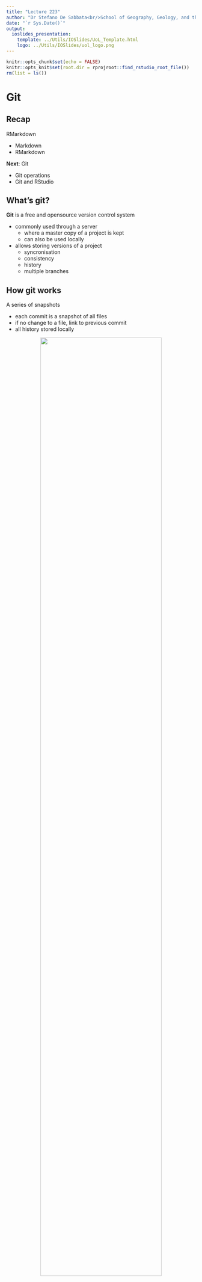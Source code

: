 ```yaml
---
title: "Lecture 223"
author: "Dr Stefano De Sabbata<br/>School of Geography, Geology, and the Env.<br/><a href=\"mailto:s.desabbata@le.ac.uk\">s.desabbata&commat;le.ac.uk</a> &vert; <a href=\"https://twitter.com/maps4thought\">&commat;maps4thought</a><br/><a href=\"https://github.com/sdesabbata/GY7702\">github.com/sdesabbata/GY7702</a> licensed under <a href=\"https://www.gnu.org/licenses/gpl-3.0.html\">GNU GPL v3.0</a>"
date: "`r Sys.Date()`"
output:
  ioslides_presentation:
    template: ../Utils/IOSlides/UoL_Template.html
    logo: ../Utils/IOSlides/uol_logo.png
---
```


```r
knitr::opts_chunk$set(echo = FALSE)
knitr::opts_knit$set(root.dir = rprojroot::find_rstudio_root_file())
rm(list = ls())
```



# Git


## Recap

RMarkdown

- Markdown
- RMarkdown

**Next**: Git

- Git operations
- Git and RStudio



## What's git?

**Git** is a free and opensource version control system

- commonly used through a server
    - where a master copy of a project is kept
    - can also be used locally
- allows storing versions of a project
    - syncronisation
    - consistency
    - history
    - multiple branches



## How git works

A series of snapshots

- each commit is a snapshot of all files
- if no change to a file, link to previous commit
- all history stored locally

<center>
![](Images/git_snapshots.png){width=80%}

<br/>
<font size="4">
<a href="https://git-scm.com/book/en/v2/Getting-Started-What-is-Git%3F">by Scott Chacon and Ben Straub</a>, licensed under <a href="https://creativecommons.org/licenses/by-nc-sa/3.0/">CC BY-NC-SA 3.0</a>
</font>
</center>



## Three stages

When working with a git repository

- first checkout the latest version
- select the edits to stage
- commit what has been staged in a permanent snapshot

<center>
![](Images/git_three_stages.png){width=60%}

<br/>
<font size="4">
<a href="https://git-scm.com/book/en/v2/Getting-Started-What-is-Git%3F">by Scott Chacon and Ben Straub</a>, licensed under <a href="https://creativecommons.org/licenses/by-nc-sa/3.0/">CC BY-NC-SA 3.0</a>
</font>
</center>


## Basic git commands

- `git clone`
    - copy a repository from a server
- `git fetch`
    - get the latest version from a branch
- `git pull`
    - incorporate changes from a remote repository
- `git add`
    - stage new files
- `git commit`
    - create a commit
- `git push`
    - upload commits to a remote repository



## Git and RStudio

RStudio includes a git plug-in

- clone R projects from repositories
- stage and commit changes
- push and pull changes

<center>
![](Images/git_rstudio.png){width=70% style="border: 1px solid black"}
</center>



## Summary

Git

- Git operations
- Git and RStudio

**Next**: Practical

- Reproducibile data analysis
- RMarkdown
- Git